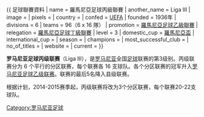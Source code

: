 {{ 足球聯賽資料
| name                 = 羅馬尼亞足球丙級聯賽
| another_name         = Liga III
| image                = 
| pixels               = 
| country              = {{ROU}}
| confed               = [[UEFA|UEFA]]
| founded              = 1936年
| divisions            = 6
| teams                = 96（6 x 16 隊）
| promotion            = [[羅馬尼亞足球乙級聯賽|羅馬尼亞足球乙級聯賽]]
| relegation           = [[羅馬尼亞足球丁級聯賽|羅馬尼亞足球丁級聯賽]]
| level                = 3
| domestic_cup         = [[羅馬尼亞盃|羅馬尼亞盃]]
| international_cup    = 
| season               = 
| champions            = 
| most_successful_club = 
| no_of_titles         = 
| website              = 
| current              = 
}}

'''罗马尼亚足球丙级联赛'''（Liga III），是[[罗马尼亚|罗马尼亚]]全国[[足球|足球]]联赛的第3级别。丙级联赛分为 6 个平行的分区联赛，每个联赛各 16 支球队。各个分区联赛的冠军升入[[罗马尼亚足球乙级联赛|罗马尼亚足球乙级联赛]]。联赛的最后5名降入县级联赛。

根据计划，2014-2015赛季起，丙级联赛将改为3个分区联赛，每个联赛20-22支球队。

[[Category:罗马尼亚足球|Category:罗马尼亚足球]]